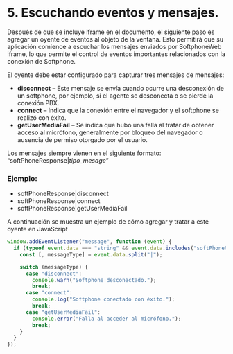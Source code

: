 # 5.	Escuchando eventos y mensajes.

Después de que se incluye iframe en el documento, el siguiente paso es agregar un oyente de eventos al objeto de la ventana. Esto permitirá que su aplicación comience a escuchar los mensajes enviados por SoftphoneWeb iframe, lo que permite el control de eventos importantes relacionados con la conexión de Softphone.

El oyente debe estar configurado para capturar tres mensajes de mensajes:

- **disconnect** – Este mensaje se envía cuando ocurre una desconexión de un softphone, por ejemplo, si el agente se desconecta o se pierde la conexión PBX.
- **connect** – Indica que la conexión entre el navegador y el softphone se realizó con éxito.
- **getUserMediaFail** – Se indica que hubo una falla al tratar de obtener acceso al micrófono, generalmente por bloqueo del navegador o ausencia de permiso otorgado por el usuario.

Los mensajes siempre vienen en el siguiente formato: “softPhoneResponse|*tipo_mesage*”

### Ejemplo:

-	softPhoneResponse|disconnect
-	softPhoneResponse|connect
-	softPhoneResponse|getUserMediaFail

A continuación se muestra un ejemplo de cómo agregar y tratar a este oyente en JavaScript

```js
window.addEventListener("message", function (event) {
  if (typeof event.data === "string" && event.data.includes("softPhoneResponse|")) {
    const [, messageType] = event.data.split("|");

    switch (messageType) {
      case "disconnect":
        console.warn("Softphone desconectado.");
        break;
      case "connect":
        console.log("Softphone conectado con éxito.");
        break;
      case "getUserMediaFail":
        console.error("Falla al acceder al micrófono.");
        break;
    }
  }
});
```